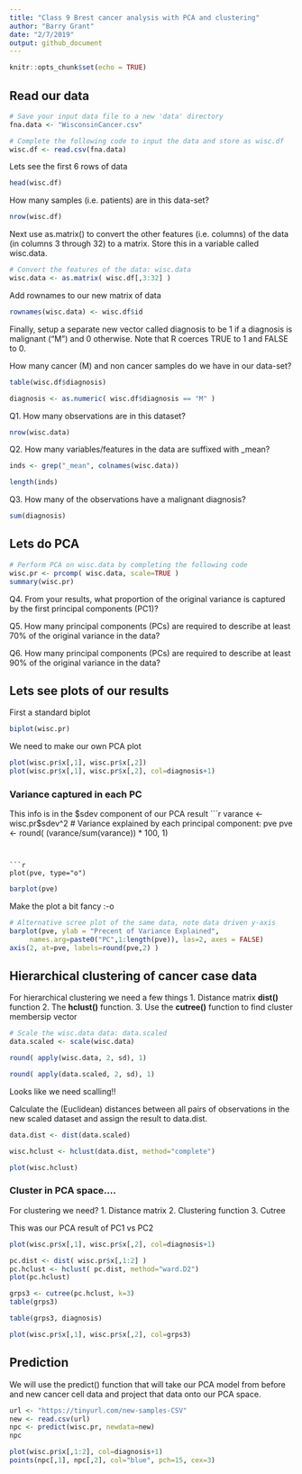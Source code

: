 ```yaml
---
title: "Class 9 Brest cancer analysis with PCA and clustering"
author: "Barry Grant"
date: "2/7/2019"
output: github_document
---
```


```r
knitr::opts_chunk$set(echo = TRUE)
```

## Read our data

```r
# Save your input data file to a new 'data' directory
fna.data <- "WisconsinCancer.csv"

# Complete the following code to input the data and store as wisc.df
wisc.df <- read.csv(fna.data)
```

Lets see the first 6 rows of data

```r
head(wisc.df)
```

How many samples (i.e. patients) are in this data-set?

```r
nrow(wisc.df)
```

Next use as.matrix() to convert the other features (i.e. columns) of the data (in columns 3 through 32) to a matrix. Store this in a variable called wisc.data.

```r
# Convert the features of the data: wisc.data
wisc.data <- as.matrix( wisc.df[,3:32] )
```

Add rownames to our new matrix of data

```r
rownames(wisc.data) <- wisc.df$id 
```

Finally, setup a separate new vector called diagnosis to be 1 if a diagnosis is malignant ("M") and 0 otherwise. Note that R coerces TRUE to 1 and FALSE to 0.

How many cancer (M) and non cancer samples do we have in our data-set?
```r
table(wisc.df$diagnosis)
```


```r
diagnosis <- as.numeric( wisc.df$diagnosis == "M" )
```


Q1. How many observations are in this dataset?
```r
nrow(wisc.data)
```

Q2. How many variables/features in the data are suffixed with _mean?
```r

inds <- grep("_mean", colnames(wisc.data))

length(inds)
```


Q3. How many of the observations have a malignant diagnosis?

```r
sum(diagnosis)
```


## Lets do PCA

```r
# Perform PCA on wisc.data by completing the following code
wisc.pr <- prcomp( wisc.data, scale=TRUE )
summary(wisc.pr)
```

Q4. From your results, what proportion of the original variance is captured by the first principal components (PC1)?

Q5. How many principal components (PCs) are required to describe at least 70% of the original variance in the data?

Q6. How many principal components (PCs) are required to describe at least 90% of the original variance in the data?


## Lets see plots of our results

First a standard biplot

```r
biplot(wisc.pr)
```

We need to make our own PCA plot

```r
plot(wisc.pr$x[,1], wisc.pr$x[,2])
plot(wisc.pr$x[,1], wisc.pr$x[,2], col=diagnosis+1)
```


### Variance captured in each PC

This info is in the $sdev component of our PCA result
```r
varance <- wisc.pr$sdev^2
# Variance explained by each principal component: pve
pve <- round( (varance/sum(varance)) * 100, 1)
```


```r
plot(pve, type="o")
```

```r
barplot(pve)
```

Make the plot a bit fancy :-o


```r
# Alternative scree plot of the same data, note data driven y-axis
barplot(pve, ylab = "Precent of Variance Explained",
     names.arg=paste0("PC",1:length(pve)), las=2, axes = FALSE)
axis(2, at=pve, labels=round(pve,2) )

```


## Hierarchical clustering of cancer case data

For hierarchical clustering we need a few things
1. Distance matrix **dist()** function
2. The **hclust()** function.
3. Use the **cutree()** function to find cluster membersip vector

```r
# Scale the wisc.data data: data.scaled
data.scaled <- scale(wisc.data)
```


```r
round( apply(wisc.data, 2, sd), 1)

```


```r
round( apply(data.scaled, 2, sd), 1)

```

Looks like we need scalling!!

Calculate the (Euclidean) distances between all pairs of observations in the new scaled dataset and assign the result to data.dist.

```r
data.dist <- dist(data.scaled)
```

```r
wisc.hclust <- hclust(data.dist, method="complete")
```

```r
plot(wisc.hclust)
```


### Cluster in PCA space....

For clustering we need?
1. Distance matrix
2. Clustering function
3. Cutree

This was our PCA result of PC1 vs PC2
```r
plot(wisc.pr$x[,1], wisc.pr$x[,2], col=diagnosis+1)
```

```r
pc.dist <- dist( wisc.pr$x[,1:2] )
pc.hclust <- hclust( pc.dist, method="ward.D2")
plot(pc.hclust)
```

```r
grps3 <- cutree(pc.hclust, k=3)
table(grps3)
```

```r
table(grps3, diagnosis)
```

```r
plot(wisc.pr$x[,1], wisc.pr$x[,2], col=grps3)
```

## Prediction

We will use the predict() function that will take our PCA model from before and new cancer cell data and project that data onto our PCA space.

```r
url <- "https://tinyurl.com/new-samples-CSV"
new <- read.csv(url)
npc <- predict(wisc.pr, newdata=new)
npc
```

```r
plot(wisc.pr$x[,1:2], col=diagnosis+1)
points(npc[,1], npc[,2], col="blue", pch=15, cex=3)
```

